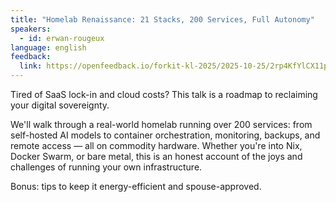 ```yaml
---
title: "Homelab Renaissance: 21 Stacks, 200 Services, Full Autonomy"
speakers:
  - id: erwan-rougeux
language: english
feedback:
  link: https://openfeedback.io/forkit-kl-2025/2025-10-25/2rp4KfYlCX11poDdFzPR
---
```


Tired of SaaS lock-in and cloud costs? This talk is a roadmap to reclaiming your digital sovereignty.

We'll walk through a real-world homelab running over 200 services: from self-hosted AI models to container orchestration, monitoring, backups, and remote access — all on commodity hardware. Whether you're into Nix, Docker Swarm, or bare metal, this is an honest account of the joys and challenges of running your own infrastructure. 

Bonus: tips to keep it energy-efficient and spouse-approved.
